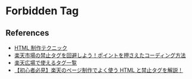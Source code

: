 # Forbidden Tag

## References

- [HTML 制作テクニック](https://mainmenu.rms.rakuten.co.jp/auth/index.phtml?params=navi/beginner/html/index.html&s=&param2=0)
- [楽天市場の禁止タグを回避しよう！ポイントを押さえたコーディング方法](https://captainec.jp/rakuten/spin_off/cording_ng)
- [楽天広場で使えるタグ一覧](https://plaza.rakuten.co.jp/demerara/7002/)
- [【初心者必見】楽天のページ制作でよく使う HTML と禁止タグを解説！](https://www.5springs.co.jp/blog/rakuten-html/)
